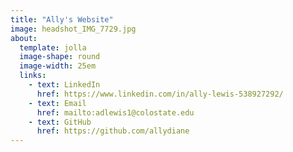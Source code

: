 ```yaml
---
title: "Ally's Website"
image: headshot_IMG_7729.jpg
about:
  template: jolla
  image-shape: round
  image-width: 25em
  links: 
    - text: LinkedIn
      href: https://www.linkedin.com/in/ally-lewis-538927292/
    - text: Email
      href: mailto:adlewis1@colostate.edu
    - text: GitHub
      href: https://github.com/allydiane
---
```

